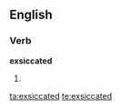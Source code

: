 
==English==

===Verb===
'''exsiccated'''

# {{past of|[[exsiccate]]}}

[[ta:exsiccated]]
[[te:exsiccated]]